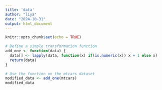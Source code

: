 ```yaml
---
title: 'data'
author: "liya"
date: "2024-10-31"
output: html_document
---
```


```r
knitr::opts_chunk$set(echo = TRUE)
```

```r
# Define a simple transformation function
add_one <- function(data) {
  data[] <- lapply(data, function(x) if(is.numeric(x)) x + 1 else x)
  return(data)
}

# Use the function on the mtcars dataset
modified_data <- add_one(mtcars)
modified_data
```

